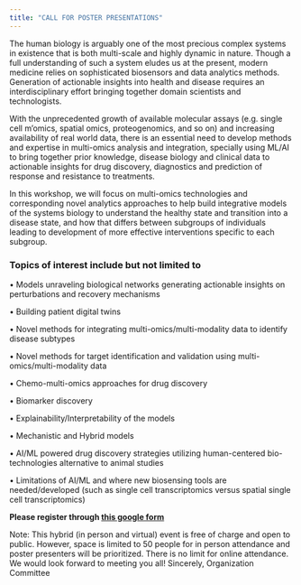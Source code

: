 ```yaml
---
title: "CALL FOR POSTER PRESENTATIONS"
---
```


The human biology is arguably one of the most precious complex systems in existence
that is both multi-scale and highly dynamic in nature. Though a full understanding of such a system eludes us at the present, modern medicine relies on sophisticated biosensors and data analytics methods. Generation of actionable insights into health and disease requires an interdisciplinary effort bringing together domain scientists and technologists.

With the unprecedented growth of available molecular assays (e.g. single cell m’omics, spatial omics, proteogenomics, and so on) and increasing availability of real world data, there is an essential need to develop methods and expertise in multi-omics analysis and integration, specially using ML/AI to bring together prior knowledge, disease biology and clinical data to actionable insights for drug discovery, diagnostics and prediction of response and resistance to treatments.

In this workshop, we will focus on multi-omics technologies and corresponding novel analytics approaches to help build integrative models of the systems biology to understand the healthy state and transition into a disease state, and how that differs between subgroups of individuals leading to development of more effective interventions specific to each subgroup.

### Topics of interest include but not limited to

• Models unraveling biological networks generating actionable insights on perturbations and recovery mechanisms

• Building patient digital twins

• Novel methods for integrating multi-omics/multi-modality data to identify disease subtypes

• Novel methods for target identification and validation using multi-omics/multi-modality data

• Chemo-multi-omics approaches for drug discovery

• Biomarker discovery

• Explainability/Interpretability of the models

• Mechanistic and Hybrid models

• AI/ML powered drug discovery strategies utilizing human-centered bio-technologies alternative to animal studies

• Limitations of AI/ML and where new biosensing tools are needed/developed (such as single cell transcriptomics versus spatial single cell transcriptomics)

**Please register through [this google form]( https://docs.google.com/forms/d/e/1FAIpQLScq83so2aQntCTdwQauWHZQdFnU6w0FtqrrrOoqub6pmgV14w/viewform?usp=sf_link) **

Note:
This hybrid (in person and virtual) event is free of charge and open to public. However, space is limited to 50 people for in person attendance and poster presenters will be prioritized. There is no limit for online attendance. We would look forward to meeting you all!
Sincerely,
Organization Committee



